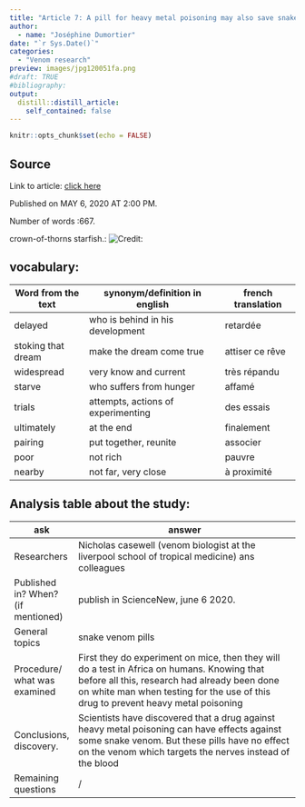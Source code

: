 ```yaml
---
title: "Article 7: A pill for heavy metal poisoning may also save snakebite victims"
author:
  - name: "Joséphine Dumortier"
date: "`r Sys.Date()`"
categories:
  - "Venom research"
preview: images/jpg120051fa.png
#draft: TRUE
#bibliography: 
output:
  distill::distill_article:
    self_contained: false
---
```


```r
knitr::opts_chunk$set(echo = FALSE)
```


## Source

Link to article: [click here](https://www.sciencenews.org/article/snakebite-treatment-unithiol-heavy-metal-poisoning)

Published on MAY 6, 2020 AT 2:00 PM.

Number of words :667.

crown-of-thorns starfish.: ![Credit: ](https://www.sciencenews.org/wp-content/uploads/2020/05/050520_snakebite-pill_feat.jpg)
 
## vocabulary:

| Word from the text | synonym/definition in english      | french translation |
|--------------------|------------------------------------|--------------------|
| delayed            | who is behind in his development   | retardée           |
| stoking that dream | make the dream come true           | attiser ce rêve    |
| widespread         | very know and current              | très répandu       |
| starve             | who suffers from hunger            | affamé             |
| trials             | attempts, actions of experimenting | des essais         |
| ultimately         | at the end                         | finalement         |
| pairing            | put together, reunite              | associer           |
| poor               | not rich                           | pauvre             |
|  nearby            | not far, very close                | à proximité        |

## Analysis table about the study:

| ask                                 | answer                                                                                                                                                                                                                            |
|-------------------------------------|-----------------------------------------------------------------------------------------------------------------------------------------------------------------------------------------------------------------------------------|
| Researchers                         | Nicholas casewell (venom biologist at the liverpool   school of tropical medicine) ans colleagues                                                                                                                                 |
| Published in? When?  (if mentioned) | publish in ScienceNew, june 6 2020.                                                                                                                                                                                               |
| General topics                      | snake venom pills                                                                                                                                                                                                                 |
| Procedure/ what was examined        | First they do experiment on mice, then they will do a  test in Africa on humans. Knowing that before all this, research had already been done on white man when testing for the use of this drug to prevent heavy metal poisoning |
| Conclusions,  discovery.            | Scientists have discovered that a drug against heavy metal poisoning can have effects against some snake venom. But these pills have no effect on the venom which targets  the nerves instead of the blood                        |
| Remaining questions                 | /                                                                                                                                                                                                                                 |
